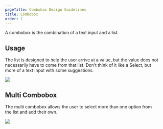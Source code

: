 ```yaml
---
pageTitle: Combobox Design Guidelines
title: Combobox
order: 1
---
```



<PageContent componentName="combobox" type="design">

<LeadParagraph>
  A combobox is the combination of a text input and a list.
</LeadParagraph>

## Usage

The list is designed to help the user arrive at a value, but the value does not necessarily have to come from that list. Don't think of it like a Select, but more of a text input with some suggestions.

![](../../images/inputs/combobox-example.png)

## Multi Combobox

The multi combobox allows the user to select more than one option from the list and add their own.

![](../../images/inputs/multi-combobox-example.png)

</PageContent>
